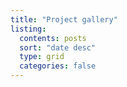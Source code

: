 ```yaml
---
title: "Project gallery"
listing:
  contents: posts
  sort: "date desc"
  type: grid
  categories: false
---
```

